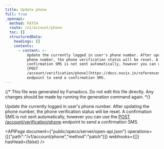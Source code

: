 ```yaml
---
title: Update phone
full: true
_openapi:
  method: PATCH
  route: /v1/account/phone
  toc: []
  structuredData:
    headings: []
    contents:
      - content: >-
          Update the currently logged in user's phone number. After updating the
          phone number, the phone verification status will be reset. A
          confirmation SMS is not sent automatically, however you can use the
          [POST
          /account/verification/phone](https://docs.nuvix.in/references/cloud/client-web/account#createPhoneVerification)
          endpoint to send a confirmation SMS.
---
```


{/* This file was generated by Fumadocs. Do not edit this file directly. Any changes should be made by running the generation command again. */}

Update the currently logged in user's phone number. After updating the phone number, the phone verification status will be reset. A confirmation SMS is not sent automatically, however you can use the [POST /account/verification/phone](https://docs.nuvix.in/references/cloud/client-web/account#createPhoneVerification) endpoint to send a confirmation SMS.

<APIPage document={"public/specs/server/open-api.json"} operations={[{"path":"/v1/account/phone","method":"patch"}]} webhooks={[]} hasHead={false} />